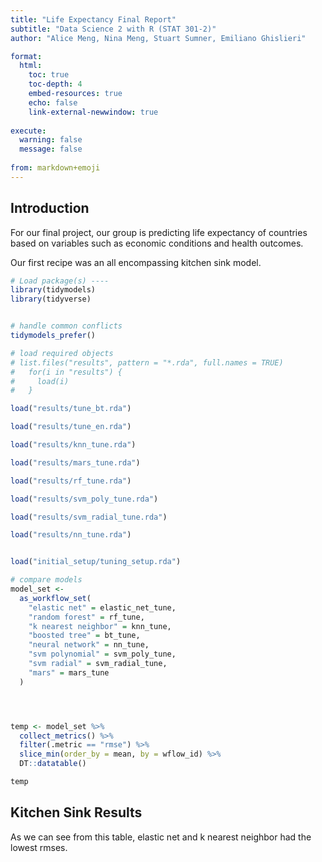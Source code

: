 ```yaml
---
title: "Life Expectancy Final Report"
subtitle: "Data Science 2 with R (STAT 301-2)"
author: "Alice Meng, Nina Meng, Stuart Sumner, Emiliano Ghislieri"

format:
  html:
    toc: true
    toc-depth: 4
    embed-resources: true
    echo: false
    link-external-newwindow: true
    
execute:
  warning: false
  message: false
  
from: markdown+emoji 
---
```


## Introduction

For our final project, our group is predicting life expectancy of countries based on variables such as economic conditions and health outcomes. 

Our first recipe was an all encompassing kitchen sink model. 


```r
# Load package(s) ----
library(tidymodels)
library(tidyverse)


# handle common conflicts 
tidymodels_prefer()

# load required objects 
# list.files("results", pattern = "*.rda", full.names = TRUE)
#   for(i in "results") {
#     load(i)
#   }

load("results/tune_bt.rda")

load("results/tune_en.rda")

load("results/knn_tune.rda")

load("results/mars_tune.rda")

load("results/rf_tune.rda")

load("results/svm_poly_tune.rda")

load("results/svm_radial_tune.rda")

load("results/nn_tune.rda")


load("initial_setup/tuning_setup.rda")

# compare models
model_set <- 
  as_workflow_set( 
    "elastic net" = elastic_net_tune,
    "random forest" = rf_tune,
    "k nearest neighbor" = knn_tune,
    "boosted tree" = bt_tune,
    "neural network" = nn_tune,
    "svm polynomial" = svm_poly_tune,
    "svm radial" = svm_radial_tune,
    "mars" = mars_tune
  )




temp <- model_set %>% 
  collect_metrics() %>% 
  filter(.metric == "rmse") %>% 
  slice_min(order_by = mean, by = wflow_id) %>% 
  DT::datatable() 

temp

```

## Kitchen Sink Results
As we can see from this table, elastic net and k nearest neighbor had the lowest rmses. 